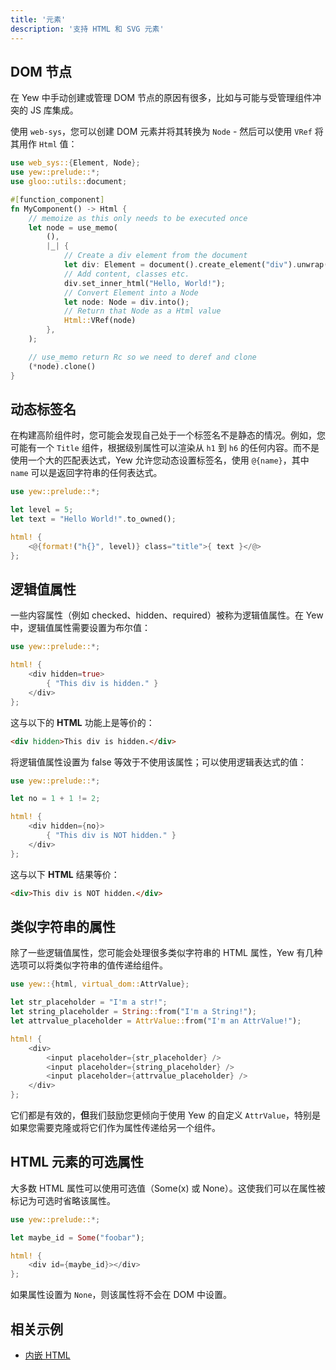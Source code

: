```yaml
---
title: '元素'
description: '支持 HTML 和 SVG 元素'
---
```



## DOM 节点

在 Yew 中手动创建或管理 DOM 节点的原因有很多，比如与可能与受管理组件冲突的 JS 库集成。

使用 `web-sys`，您可以创建 DOM 元素并将其转换为 `Node` - 然后可以使用 `VRef` 将其用作 `Html` 值：

```rust
use web_sys::{Element, Node};
use yew::prelude::*;
use gloo::utils::document;

#[function_component]
fn MyComponent() -> Html {
    // memoize as this only needs to be executed once
    let node = use_memo(
        (),
        |_| {
            // Create a div element from the document
            let div: Element = document().create_element("div").unwrap();
            // Add content, classes etc.
            div.set_inner_html("Hello, World!");
            // Convert Element into a Node
            let node: Node = div.into();
            // Return that Node as a Html value
            Html::VRef(node)
        },
    );

    // use_memo return Rc so we need to deref and clone
    (*node).clone()
}

```

## 动态标签名

在构建高阶组件时，您可能会发现自己处于一个标签名不是静态的情况。例如，您可能有一个 `Title` 组件，根据级别属性可以渲染从 `h1` 到 `h6` 的任何内容。而不是使用一个大的匹配表达式，Yew 允许您动态设置标签名，使用 `@{name}`，其中 `name` 可以是返回字符串的任何表达式。

```rust
use yew::prelude::*;

let level = 5;
let text = "Hello World!".to_owned();

html! {
    <@{format!("h{}", level)} class="title">{ text }</@>
};
```

## 逻辑值属性

一些内容属性（例如 checked、hidden、required）被称为逻辑值属性。在 Yew 中，逻辑值属性需要设置为布尔值：

```rust
use yew::prelude::*;

html! {
    <div hidden=true>
        { "This div is hidden." }
    </div>
};
```

这与以下的 **HTML** 功能上是等价的：

```html
<div hidden>This div is hidden.</div>
```

将逻辑值属性设置为 false 等效于不使用该属性；可以使用逻辑表达式的值：

```rust
use yew::prelude::*;

let no = 1 + 1 != 2;

html! {
    <div hidden={no}>
        { "This div is NOT hidden." }
    </div>
};
```

这与以下 **HTML** 结果等价：

```html
<div>This div is NOT hidden.</div>
```

## 类似字符串的属性

除了一些逻辑值属性，您可能会处理很多类似字符串的 HTML 属性，Yew 有几种选项可以将类似字符串的值传递给组件。

```rust
use yew::{html, virtual_dom::AttrValue};

let str_placeholder = "I'm a str!";
let string_placeholder = String::from("I'm a String!");
let attrvalue_placeholder = AttrValue::from("I'm an AttrValue!");

html! {
    <div>
        <input placeholder={str_placeholder} />
        <input placeholder={string_placeholder} />
        <input placeholder={attrvalue_placeholder} />
    </div>
};
```

它们都是有效的，**但**我们鼓励您更倾向于使用 Yew 的自定义 `AttrValue`，特别是如果您需要克隆或将它们作为属性传递给另一个组件。

## HTML 元素的可选属性

大多数 HTML 属性可以使用可选值（Some(x) 或 None）。这使我们可以在属性被标记为可选时省略该属性。

```rust
use yew::prelude::*;

let maybe_id = Some("foobar");

html! {
    <div id={maybe_id}></div>
};
```

如果属性设置为 `None`，则该属性将不会在 DOM 中设置。

## 相关示例

-   [内嵌 HTML](https://github.com/yewstack/yew/tree/master/examples/inner_html)
